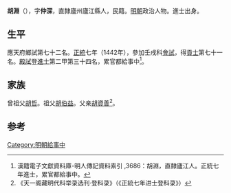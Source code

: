 {{Otheruses|other=名为胡渊的其他人物|胡渊}}

'''胡淵'''（{{bd|1400年||？}}），字'''仲深'''，直隸廬州廬江縣人，民籍。[[明朝|明朝]]政治人物。進士出身。

== 生平 ==
應天府鄉試第七十二名。[[正统_(年号)|正統]]七年（1442年），參加壬戌科[[會試|會試]]，得[[貢士|貢士]]第七十一名。[[殿試|殿試]]登[[進士|進士]]第二甲第三十四名，累官都給事中<ref>漢籍電子文獻資料庫-明人傳記資料索引 ,3686：胡淵，直隸廬江人。正統七年進士，累官都給事中。	</ref>。

== 家族 ==
曾祖父[[胡哲|胡哲]]。祖父[[胡伯益|胡伯益]]。父亲[[胡資善|胡資善]]<ref>《天一阁藏明代科举录选刊·登科录》（《正統七年进士登科录》）</ref>。

==参考==
{{reflist}}

{{正統七年壬戌科殿試金榜}}

{{Authority control}}

{{DEFAULTSORT:}}
[[Category:明朝給事中|Category:明朝給事中]]


{{明朝人物小作品}}